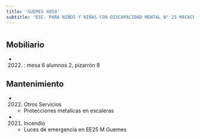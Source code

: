 ```yaml
---
title: 'GUEMES 4059'
subtitle: 'ESC. PARA NIÑOS Y NIÑAS CON DISCAPACIDAD MENTAL N° 25 MACACHA GÜEMES'
---
```


#


## Mobiliario

*  (2022) : mesa 6 alumnos 2, pizarrón 8 





## Mantenimiento

*  (2022) Otros Servicios 
    + Protecciones metalicas en escaleras

*  (2021) Incendio 
    + Luces de emergencia en EE25 M Guemes




